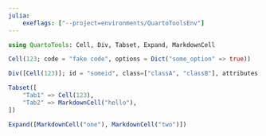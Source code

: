 ```yaml
---
julia: 
    exeflags: ["--project=environments/QuartoToolsEnv"]
---
```


```julia
using QuartoTools: Cell, Div, Tabset, Expand, MarkdownCell
```

```julia
Cell(123; code = "fake code", options = Dict("some_option" => true))
```

```julia
Div([Cell(123)]; id = "someid", class=["classA", "classB"], attributes = Dict("somekey" => "somevalue"))
```

```julia
Tabset([
    "Tab1" => Cell(123),
    "Tab2" => MarkdownCell("hello"),
])
```

```julia
Expand([MarkdownCell("one"), MarkdownCell("two")])
```
